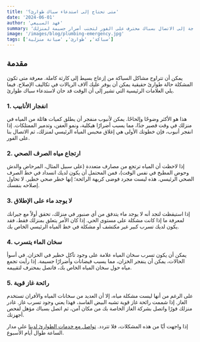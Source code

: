 ```yaml
---
title: 'متى تحتاج إلى استدعاء سباك طوارئ؟'
date: '2024-06-01'
author: 'فهد السبيعي'
summary: 'ليست كل مشاكل السباكة متساوية. تعرف على العلامات التي تشير إلى أنك بحاجة إلى الاتصال بسباك محترف على الفور لتجنب أضرار جسيمة لمنزلك.'
image: '/images/blog/plumbing-emergency.jpg'
tags: ['سباكة', 'طوارئ', 'صيانة منزلية']
---
```


## مقدمة

يمكن أن تتراوح مشاكل السباكة من إزعاج بسيط إلى كارثة كاملة. معرفة متى تكون المشكلة حالة طوارئ حقيقية يمكن أن يوفر عليك آلاف الريالات في تكاليف الإصلاح. فيما يلي العلامات الرئيسية التي تشير إلى أن الوقت قد حان لاستدعاء سباك طوارئ.

### 1. انفجار الأنابيب

هذا هو الأكثر وضوحًا وإلحاحًا. يمكن لأنبوب منفجر أن يطلق كميات هائلة من المياه في منزلك في وقت قصير جدًا، مما يسبب أضرارًا هيكلية، ونمو العفن، وتدمير الممتلكات. إذا انفجر أنبوب، فإن خطوتك الأولى هي إغلاق محبس المياه الرئيسي لمنزلك، ثم الاتصال بنا على الفور.

### 2. ارتجاع مياه الصرف الصحي

إذا لاحظت أن المياه ترتجع من مصارف متعددة (على سبيل المثال، المرحاض والدش وحوض المطبخ في نفس الوقت)، فمن المحتمل أن يكون لديك انسداد في خط الصرف الصحي الرئيسي. هذه ليست مجرد فوضى كريهة الرائحة؛ إنها خطر صحي خطير. لا تحاول إصلاحه بنفسك.

### 3. لا يوجد ماء على الإطلاق

إذا استيقظت لتجد أنه لا يوجد ماء يتدفق من أي صنبور في منزلك، تحقق أولاً مع جيرانك لمعرفة ما إذا كانت مشكلة على مستوى الحي. إذا كان الأمر يتعلق بمنزلك فقط، فقد يكون لديك تسرب كبير غير مكتشف أو مشكلة في خط المياه الرئيسي الخاص بك.

### 4. سخان الماء يتسرب

يمكن أن يكون تسرب سخان المياه علامة على وجود تآكل خطير في الخزان. في أسوأ الحالات، يمكن أن ينفجر الخزان، مما يسبب فيضانات وأضرارًا جسيمة. إذا رأيت تجمع مياه حول سخان المياه الخاص بك، فاتصل بمحترف لتقييمه.

### 5. رائحة غاز قوية

على الرغم من أنها ليست مشكلة مياه، إلا أن العديد من سخانات المياه والأفران تستخدم الغاز. إذا شممت رائحة غاز قوية تشبه البيض الفاسد، فهذا يعني وجود تسرب غاز. غادر منزلك فورًا واتصل بشركة الغاز الخاصة بك من مكان آمن، ثم اتصل بسباك مؤهل لفحص أجهزتك.

إذا واجهت أيًا من هذه المشكلات، فلا تتردد. [تواصل مع خدمات الطوارئ لدينا](/services/plumbing-services) على مدار الساعة طوال أيام الأسبوع.
